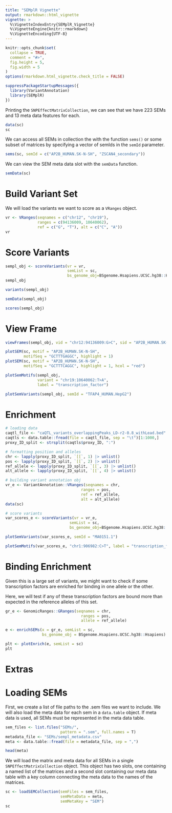 ```yaml
---
title: "SEMplR Vignette"
output: rmarkdown::html_vignette
vignette: >
  %\VignetteIndexEntry{SEMplR_Vignette}
  %\VignetteEngine{knitr::rmarkdown}
  %\VignetteEncoding{UTF-8}
---
```


```r
knitr::opts_chunk$set(
  collapse = TRUE,
  comment = "#>", 
  fig.height = 5,
  fig.width = 5
)
options(rmarkdown.html_vignette.check_title = FALSE)
```

```r
suppressPackageStartupMessages({
  library(VariantAnnotation)
  library(SEMplR)
})
```


Printing the `SNPEffectMatrixCollection`, we can see that we have 223 SEMs and 13 meta data features for each.
```r
data(sc)
sc
```


We can access all SEMs in collection the with the function `sems()` or some subset of matrices by specifying a vector of semIds in the `semId` parameter.
```r
sems(sc, semId = c("AP2B_HUMAN.SK-N-SH", "ZSCAN4_secondary"))
```

We can view the SEM meta data slot with the `semData` function.
```r
semData(sc)
```

# Build Variant Set

We will load the variants we want to score as a `VRanges` object.
```r
vr <- VRanges(seqnames = c("chr12", "chr19"),
              ranges = c(94136009, 10640062), 
              ref = c("G", "T"), alt = c("C", "A"))
vr
```

# Score Variants
```r
sempl_obj <- scoreVariants(vr = vr,
                           semList = sc,
                           bs_genome_obj=BSgenome.Hsapiens.UCSC.hg38::Hsapiens)
sempl_obj
```

```r
variants(sempl_obj)
```

```r
semData(sempl_obj)
```

```r
scores(sempl_obj)
```


# View Frame
```r
viewFrames(sempl_obj, vid = "chr12:94136009:G>C", sid = "AP2B_HUMAN.SK-N-SH")
```

```r
plotSEM(sc, motif = "AP2B_HUMAN.SK-N-SH", 
        motifSeq = "GCTTTGAGGC", highlight = 1)
plotSEM(sc, motif = "AP2B_HUMAN.SK-N-SH", 
        motifSeq = "GCTTTCAGGC", highlight = 1, hcol = "red")
```

```r
plotSemMotifs(sempl_obj, 
              variant = "chr19:10640062:T>A",
              label = "transcription_factor")
```


```r
plotSemVariants(sempl_obj, semId = "TFAP4_HUMAN.HepG2")
```

# Enrichment

```r
# loading data
caqtl_file <- "caQTL_variants_overlappingPeaks_LD-r2-0.8_withLead.bed"
caqtls <- data.table::fread(file = caqtl_file, sep = "\t")[1:1000,]
proxy_ID_split <- strsplit(caqtls$proxy_ID, ":")

# formatting position and alleles
chr <- lapply(proxy_ID_split, `[[`, 1) |> unlist()
pos <- lapply(proxy_ID_split, `[[`, 2) |> unlist()
ref_allele <- lapply(proxy_ID_split, `[[`, 3) |> unlist()
alt_allele <- lapply(proxy_ID_split, `[[`, 4) |> unlist()

# building variant annotation obj
vr_e <- VariantAnnotation::VRanges(seqnames = chr,
                                 ranges = pos, 
                                 ref = ref_allele, 
                                 alt = alt_allele)
data(sc)

# score variants
var_scores_e <- scoreVariants(vr = vr_e, 
                            semList = sc,
                            bs_genome_obj=BSgenome.Hsapiens.UCSC.hg38::Hsapiens)

plotSemVariants(var_scores_e, semId = "MA0151.1")
```

```r
plotSemMotifs(var_scores_e, "chr1:906982:C>T", label = "transcription_factor")
```

# Binding Enrichment

Given this is a large set of variants, we might want to check if some 
transcription factors are enriched for binding in one allele or the other.

Here, we will test if any of these transcription factors are bound more than
expected in the reference alleles of this set.

```r
gr_e <- GenomicRanges::GRanges(seqnames = chr,
                                 ranges = pos, 
                                 allele = ref_allele)

e <- enrichSEMs(x = gr_e, semList = sc, 
                bs_genome_obj = BSgenome.Hsapiens.UCSC.hg38::Hsapiens)

```

```r
plt <- plotEnrich(e, semList = sc)
plt
```


# Extras

# Loading SEMs

First, we create a list of file paths to the .sem files we want to include. We will also load the meta data for each sem in a `data.table` object. If meta data is used, all SEMs must be represented in the meta data table.
```r
sem_files <- list.files("SEMs/", 
                        pattern = ".sem", full.names = T)
metadata_file <- "SEMs/sempl_metadata.csv"
meta <- data.table::fread(file = metadata_file, sep = ",")

head(meta)
```

We will load the matrix and meta data for all SEMs in a single `SNPEffectMatrixCollection` object. This object has two slots, one containing a named list of the matrices and a second slot containing our meta data table with a key column connecting the meta data to the names of the matrices.
```r
sc <- loadSEMCollection(semFiles = sem_files, 
                        semMetaData = meta, 
                        semMetaKey = "SEM")
sc
```
